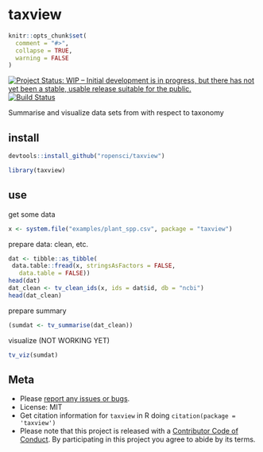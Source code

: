 taxview
=======

```r
knitr::opts_chunk$set(
  comment = "#>",
  collapse = TRUE,
  warning = FALSE
)
```

[![Project Status: WIP – Initial development is in progress, but there has not yet been a stable, usable release suitable for the public.](http://www.repostatus.org/badges/latest/wip.svg)](http://www.repostatus.org/#wip)
[![Build Status](https://travis-ci.org/ropensci/taxview.svg?branch=master)](https://travis-ci.org/ropensci/taxview)

Summarise and visualize data sets from with respect to taxonomy

## install

```r
devtools::install_github("ropensci/taxview")
```

```r
library(taxview)
```

## use

get some data

```r
x <- system.file("examples/plant_spp.csv", package = "taxview")
```

prepare data: clean, etc.

```r
dat <- tibble::as_tibble(
 data.table::fread(x, stringsAsFactors = FALSE, 
   data.table = FALSE))
head(dat)
dat_clean <- tv_clean_ids(x, ids = dat$id, db = "ncbi")
head(dat_clean)
```

prepare summary

```r
(sumdat <- tv_summarise(dat_clean))
```

visualize (NOT WORKING YET)

```r
tv_viz(sumdat)
```

## Meta

* Please [report any issues or bugs](https://github.com/ropensci/taxview/issues).
* License: MIT
* Get citation information for `taxview` in R doing `citation(package = 'taxview')`
* Please note that this project is released with a [Contributor Code of Conduct](CODE_OF_CONDUCT.md).
By participating in this project you agree to abide by its terms.
